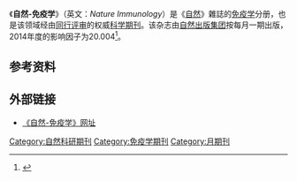 {{Infobox journal
|title=自然-免疫学
|native_title='''''Nature Immunology'''''
| cover =
| editor = Jamie D. K. Wilson
|discipline=[[免疫学|免疫学]]
|language=[[英语|英语]]
| abbreviation = Nat. Immunol.
|publisher=[[自然出版集团|自然出版集团]]
|country=[[英國|英國]]
|frequency = 月刊
| history = 2000–present
| openaccess =
| license =
| impact = 21.809
| impact-year = 2017
| website = http://www.nature.com/ni/index.html
| link1 = https://www.nature.com/ni/current-issue
| link1-name = Online access
| link2 = https://www.nature.com/ni/browse-issues
| link2-name = Online archive
| JSTOR =
| OCLC = 909622446
| LCCN = 00211732
| CODEN = NIAMCZ
| ISSN = 1529-2908
| eISSN = 1529-2916
}}
《'''自然-免疫学'''》（英文：''Nature Immunology''）是《[[自然_(雜誌)|自然]]》雜誌的[[免疫学|免疫学]]分册，也是该领域经由[[同行评审|同行评审]]的权威[[科学期刊|科学期刊]]。该杂志由[[自然出版集团|自然出版集团]]按每月一期出版，2014年度的影响因子为20.004<ref name=WoS>{{cite book |year=2015 |chapter=Nature Immunology |title=2014 Journal Citation Reports |publisher=[[汤森路透|Thomson Reuters]] |edition=Science |series=Web of Science |postscript=.}}</ref>。

== 参考资料 ==
{{Reflist}}

== 外部链接 ==
* [http://www.nature.com/ni 《自然-免疫学》网址]

{{Pub-stub}}

[[Category:自然科研期刊|Category:自然科研期刊]]
[[Category:免疫学期刊|Category:免疫学期刊]]
[[Category:月期刊|Category:月期刊]]